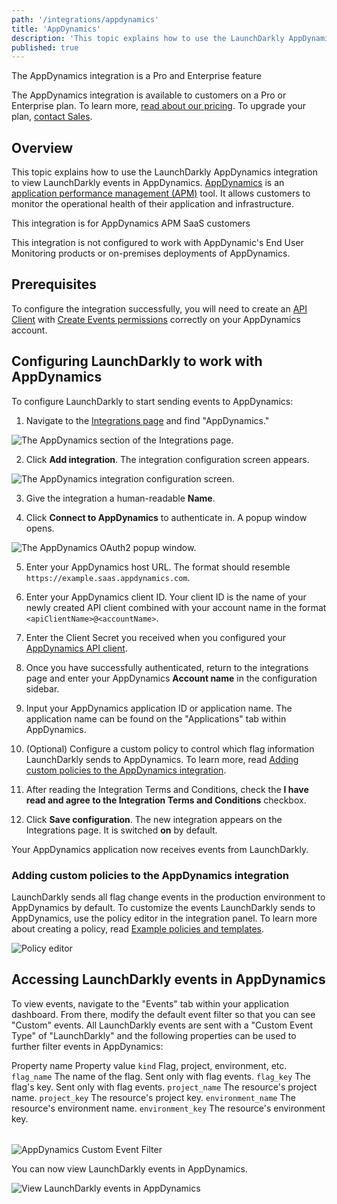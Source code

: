 ```yaml
---
path: '/integrations/appdynamics'
title: 'AppDynamics'
description: 'This topic explains how to use the LaunchDarkly AppDynamics integration. AppDynamics is an application performance management (APM) tool that allows engineers to monitor key measures of application and infrastructure health.'
published: true
---
```


<Callout intent="primary">
<CalloutTitle>The AppDynamics integration is a Pro and Enterprise feature</CalloutTitle>
<CalloutDescription>

The AppDynamics integration is available to customers on a Pro or Enterprise plan. To learn more, [read about our pricing](https://launchdarkly.com/pricing/). To upgrade your plan, [contact Sales](https://launchdarkly.com/contact-sales/).

</CalloutDescription>
</Callout>

## Overview

This topic explains how to use the LaunchDarkly AppDynamics integration to view LaunchDarkly events in AppDynamics. [AppDynamics](https://www.appdynamics.com/) is an [application performance management (APM)](https://en.m.wikipedia.org/wiki/Application_performance_management) tool. It allows customers to monitor the operational health of their application and infrastructure.

<Callout intent="info">
<CalloutTitle>This integration is for AppDynamics APM SaaS customers</CalloutTitle> <CalloutDescription>

This integration is not configured to work with AppDynamic's End User Monitoring products or on-premises deployments of AppDynamics.

</CalloutDescription>
</Callout>

## Prerequisites

To configure the integration successfully, you will need to create an [API Client](https://docs.appdynamics.com/21.5/en/extend-appdynamics/appdynamics-apis/api-clients) with [Create Events permissions](https://docs.appdynamics.com/20.x/en/appdynamics-essentials/account-management/manage-users-and-groups/roles-and-permissions/application-permissions) correctly on your AppDynamics account.

## Configuring LaunchDarkly to work with AppDynamics

To configure LaunchDarkly to start sending events to AppDynamics:

1. Navigate to the [Integrations page](https://app.launchdarkly.com/default/integrations) and find "AppDynamics."

![The AppDynamics section of the Integrations page.](appdynamics-add-integration.png)

2. Click **Add integration**. The integration configuration screen appears.

![The AppDynamics integration configuration screen.](appdynamics-integration-panel.png)

3. Give the integration a human-readable **Name**.

4. Click **Connect to AppDynamics** to authenticate in. A popup window opens.

![The AppDynamics OAuth2 popup window.](appdynamics-oauth.png)

5. Enter your AppDynamics host URL. The format should resemble `https://example.saas.appdynamics.com`.

6. Enter your AppDynamics client ID. Your client ID is the name of your newly created API client combined with your account name in the format `<apiClientName>@<accountName>`.

7. Enter the Client Secret you received when you configured your [AppDynamics API client](https://docs.appdynamics.com/21.5/en/extend-appdynamics/appdynamics-apis/api-clients).

8. Once you have successfully authenticated, return to the integrations page and enter your AppDynamics **Account name** in the configuration sidebar.

9. Input your AppDynamics application ID or application name. The application name can be found on the "Applications" tab within AppDynamics.

10. (Optional) Configure a custom policy to control which flag information LaunchDarkly sends to AppDynamics. To learn more, read [Adding custom policies to the AppDynamics integration](#adding-custom-policies-to-the-appdynamics-integration).

11. After reading the Integration Terms and Conditions, check the **I have read and agree to the Integration Terms and Conditions** checkbox.

12. Click **Save configuration**. The new integration appears on the Integrations page. It is switched **on** by default.

Your AppDynamics application now receives events from LaunchDarkly.

### Adding custom policies to the AppDynamics integration

LaunchDarkly sends all flag change events in the production environment to AppDynamics by default. To customize the events LaunchDarkly sends to AppDynamics, use the policy editor in the integration panel. To learn more about creating a policy, read [Example policies and templates](/home/members/example-policies).

![Policy editor](appdynamics-policy-editor.png)

## Accessing LaunchDarkly events in AppDynamics

To view events, navigate to the "Events" tab within your application dashboard. From there, modify the default event filter so that you can see "Custom" events. All LaunchDarkly events are sent with a "Custom Event Type" of "LaunchDarkly" and the following properties can be used to further filter events in AppDynamics:

<Table>
  <TableHeader>
    <TableHeadCell>Property name</TableHeadCell>
    <TableHeadCell>Property value</TableHeadCell>
  </TableHeader>
  <TableBody>
    <TableRow>
      <TableCell>
        <code>kind</code>
      </TableCell>
      <TableCell>Flag, project, environment, etc.</TableCell>
    </TableRow>
    <TableRow>
      <TableCell>
        <code>flag_name</code>
      </TableCell>
      <TableCell>The name of the flag. Sent only with flag events.</TableCell>
    </TableRow>
    <TableRow>
      <TableCell>
        <code>flag_key</code>
      </TableCell>
      <TableCell>The flag's key. Sent only with flag events.</TableCell>
    </TableRow>
    <TableRow>
      <TableCell>
        <code>project_name</code>
      </TableCell>
      <TableCell>The resource's project name.</TableCell>
    </TableRow>
    <TableRow>
      <TableCell>
        <code>project_key</code>
      </TableCell>
      <TableCell>The resource's project key.</TableCell>
    </TableRow>
    <TableRow>
      <TableCell>
        <code>environment_name</code>
      </TableCell>
      <TableCell>The resource's environment name.</TableCell>
    </TableRow>
    <TableRow>
      <TableCell>
        <code>environment_key</code>
      </TableCell>
      <TableCell>The resource's environment key.</TableCell>
    </TableRow>
  </TableBody>
</Table>


![AppDynamics Custom Event Filter](appdynamics-custom-event-filter.png)

You can now view LaunchDarkly events in AppDynamics.

![View LaunchDarkly events in AppDynamics](appdynamics-view-event.png)
